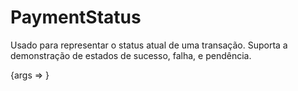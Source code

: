 
<Meta title="Molecules/PaymentStatus" component={PaymentStatus} />

# PaymentStatus

Usado para representar o status atual de uma transação. Suporta a demonstração de estados de sucesso, falha, e pendência.

<Canvas>
    <Story
        name="PaymentStatus"
        args={{
            status: "approved",
            statusTitle: "Pagamento Aprovado",
            statusDescription: "Seu pagamento à Alena Aragão realizado com sucesso.",
            currency: "BRL",
            currencyValue: 150,
        }}
    >
        {args => <PaymentStatus {...args} />}
    </Story>
</Canvas>

<ArgsTable of={PaymentStatus} />
